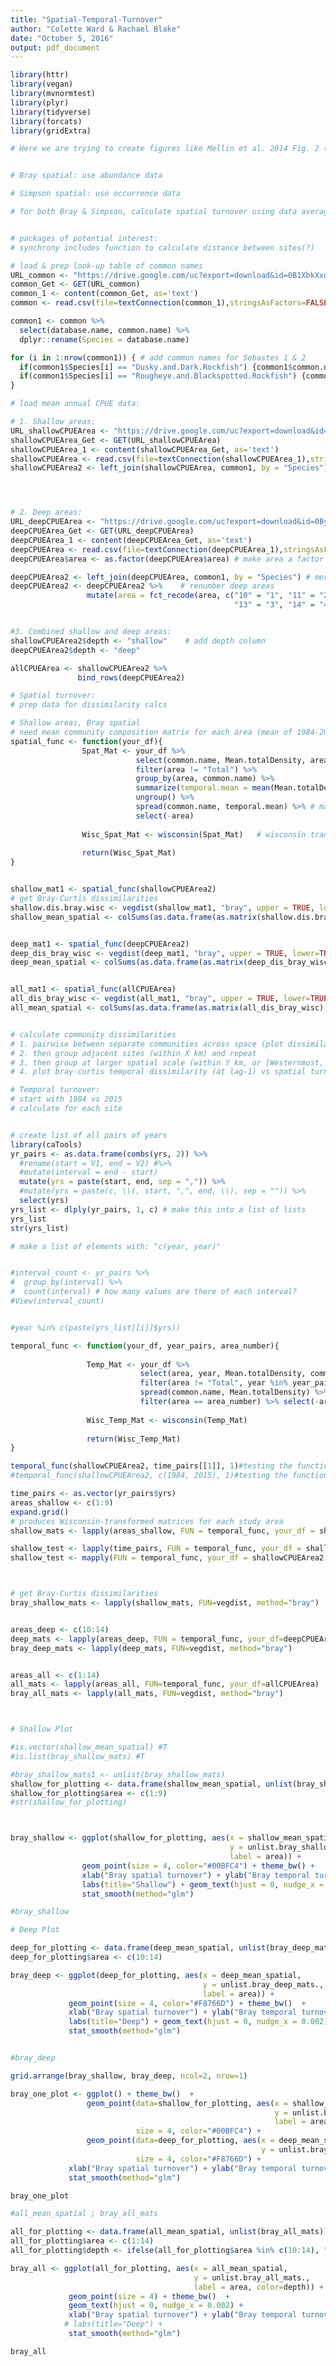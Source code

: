 ```yaml
---
title: "Spatial-Temporal-Turnover"
author: "Colette Ward & Rachael Blake"
date: "October 5, 2016"
output: pdf_document
---
```


```r
library(httr) 
library(vegan)
library(mvnormtest)
library(plyr)
library(tidyverse)
library(forcats)
library(gridExtra)
```


```r

# Here we are trying to create figures like Mellin et al. 2014 Fig. 2 (Temporal turnover vs Spatial turnover)


# Bray spatial: use abundance data

# Simpson spatial: use occurrence data

# for both Bray & Simpson, calculate spatial turnover using data averaged across all years


# packages of potential interest: 
# synchrony includes function to calculate distance between sites(?)

```



```r
# load & prep look-up table of common names
URL_common <- "https://drive.google.com/uc?export=download&id=0B1XbkXxdfD7ubzIzdURzanhfZnc" # this is "trawl_species_control_file.csv"
common_Get <- GET(URL_common)
common_1 <- content(common_Get, as='text')
common <- read.csv(file=textConnection(common_1),stringsAsFactors=FALSE,head=TRUE)

common1 <- common %>%
  select(database.name, common.name) %>%
  dplyr::rename(Species = database.name)

for (i in 1:nrow(common1)) { # add common names for Sebastes 1 & 2
  if(common1$Species[i] == "Dusky.and.Dark.Rockfish") {common1$common.name[i] <- "Sebastes 1"}
  if(common1$Species[i] == "Rougheye.and.Blackspotted.Rockfish") {common1$common.name[i] <- "Sebastes 2"}
}
```


```r

# load mean annual CPUE data:

# 1. Shallow areas:
URL_shallowCPUEArea <- "https://drive.google.com/uc?export=download&id=0By1iaulIAI-uYzBOUFRtZklmX0U" # new data for shallow areas
shallowCPUEArea_Get <- GET(URL_shallowCPUEArea)
shallowCPUEArea_1 <- content(shallowCPUEArea_Get, as='text')
shallowCPUEArea <- read.csv(file=textConnection(shallowCPUEArea_1),stringsAsFactors=FALSE,head=TRUE)
shallowCPUEArea2 <- left_join(shallowCPUEArea, common1, by = "Species") # merge common names onto SPCPUEArea




# 2. Deep areas:
URL_deepCPUEArea <- "https://drive.google.com/uc?export=download&id=0By1iaulIAI-uVF9VWnNPX3Z3S3c"
deepCPUEArea_Get <- GET(URL_deepCPUEArea)
deepCPUEArea_1 <- content(deepCPUEArea_Get, as='text')
deepCPUEArea <- read.csv(file=textConnection(deepCPUEArea_1),stringsAsFactors=FALSE,head=TRUE)
deepCPUEArea$area <- as.factor(deepCPUEArea$area) # make area a factor

deepCPUEArea2 <- left_join(deepCPUEArea, common1, by = "Species") # merge in common names
deepCPUEArea2 <- deepCPUEArea2 %>%    # renumber deep areas
                 mutate(area = fct_recode(area, c("10" = "1", "11" = "2", "12" = "5", 
                                                  "13" = "3", "14" = "4")))


#3. Combined shallow and deep areas:
shallowCPUEArea2$depth <- "shallow"    # add depth column
deepCPUEArea2$depth <- "deep" 

allCPUEArea <- shallowCPUEArea2 %>%
               bind_rows(deepCPUEArea2) 


```


```r
# Spatial turnover: 
# prep data for dissimilarity calcs

# Shallow areas, Bray spatial
# need mean community composition matrix for each area (mean of 1984-2015)
spatial_func <- function(your_df){
                Spat_Mat <- your_df %>%
                            select(common.name, Mean.totalDensity, area, year) %>%
                            filter(area != "Total") %>%
                            group_by(area, common.name) %>%
                            summarize(temporal.mean = mean(Mean.totalDensity)) %>%
                            ungroup() %>%
                            spread(common.name, temporal.mean) %>% # make each species a column
                            select(-area)
                 
                Wisc_Spat_Mat <- wisconsin(Spat_Mat)   # wisconsin transformation
                
                return(Wisc_Spat_Mat)
}


shallow_mat1 <- spatial_func(shallowCPUEArea2)  
# get Bray-Curtis dissimilarities
shallow.dis.bray.wisc <- vegdist(shallow_mat1, "bray", upper = TRUE, lower=TRUE)    
shallow_mean_spatial <- colSums(as.data.frame(as.matrix(shallow.dis.bray.wisc)))/8


deep_mat1 <- spatial_func(deepCPUEArea2)  
deep_dis_bray_wisc <- vegdist(deep_mat1, "bray", upper = TRUE, lower=TRUE)    
deep_mean_spatial <- colSums(as.data.frame(as.matrix(deep_dis_bray_wisc)))/4


all_mat1 <- spatial_func(allCPUEArea)
all_dis_bray_wisc <- vegdist(all_mat1, "bray", upper = TRUE, lower=TRUE)    
all_mean_spatial <- colSums(as.data.frame(as.matrix(all_dis_bray_wisc)))/13


# calculate community dissimilarities
# 1. pairwise between separate communities across space (plot dissimilarity vs distance)
# 2. then group adjacent sites (within X km) and repeat
# 3. then group at larger spatial scale (within Y km, or [Westernmost, Kodiak, Easternmost]) and repeat
# 4. plot bray-curtis temporal dissimilarity (at lag-1) vs spatial turnover
```

```r
# Temporal turnover:
# start with 1984 vs 2015
# calculate for each site


# create list of all pairs of years
library(caTools)
yr_pairs <- as.data.frame(combs(yrs, 2)) %>%
  #rename(start = V1, end = V2) #%>%
  #mutate(interval = end - start)
  mutate(yrs = paste(start, end, sep = ",")) %>%
  #mutate(yrs = paste(c, \\(, start, ",", end, \\), sep = "")) %>%
  select(yrs)
yrs_list <- dlply(yr_pairs, 1, c) # make this into a list of lists
yrs_list
str(yrs_list)

# make a list of elements with: "c(year, year)"


#interval_count <- yr_pairs %>%
#  group_by(interval) %>%
#  count(interval) # how many values are there of each interval?
#View(interval_count)


#year %in% c(paste(yrs_list[[i]]$yrs))

temporal_func <- function(your_df, year_pairs, area_number){
  
                 Temp_Mat <- your_df %>%
                             select(area, year, Mean.totalDensity, common.name) %>%
                             filter(area != "Total", year %in% year_pairs) %>%
                             spread(common.name, Mean.totalDensity) %>%
                             filter(area == area_number) %>% select(-area, -year)
                 
                 Wisc_Temp_Mat <- wisconsin(Temp_Mat)
                 
                 return(Wisc_Temp_Mat)
}

temporal_func(shallowCPUEArea2, time_pairs[[1]], 1)#testing the function
#temporal_func(shallowCPUEArea2, c(1984, 2015), 1)#testing the function

time_pairs <- as.vector(yr_pairs$yrs)
areas_shallow <- c(1:9)
expand.grid()
# produces Wisconsin-transformed matrices for each study area
shallow_mats <- lapply(areas_shallow, FUN = temporal_func, your_df = shallowCPUEArea2)

shallow_test <- lapply(time_pairs, FUN = temporal_func, your_df = shallowCPUEArea2, area_number=1)
shallow_test <- mapply(FUN = temporal_func, your_df = shallowCPUEArea2, area_number=areas_shallow, year_pairs = time_pairs)



# get Bray-Curtis dissimilarities
bray_shallow_mats <- lapply(shallow_mats, FUN=vegdist, method="bray")   


areas_deep <- c(10:14)
deep_mats <- lapply(areas_deep, FUN = temporal_func, your_df=deepCPUEArea2)   
bray_deep_mats <- lapply(deep_mats, FUN=vegdist, method="bray") 


areas_all <- c(1:14)
all_mats <- lapply(areas_all, FUN=temporal_func, your_df=allCPUEArea)
bray_all_mats <- lapply(all_mats, FUN=vegdist, method="bray") 




```

```r
# Shallow Plot

#is.vector(shallow_mean_spatial) #T
#is.list(bray_shallow_mats) #T

#bray_shallow_mats1 <- unlist(bray_shallow_mats)
shallow_for_plotting <- data.frame(shallow_mean_spatial, unlist(bray_shallow_mats))
shallow_for_plotting$area <- c(1:9)  
#str(shallow_for_plotting)



bray_shallow <- ggplot(shallow_for_plotting, aes(x = shallow_mean_spatial, 
                                                 y = unlist.bray_shallow_mats.,
                                                 label = area)) +
                geom_point(size = 4, color="#00BFC4") + theme_bw() +
                xlab("Bray spatial turnover") + ylab("Bray temporal turnover") +
                labs(title="Shallow") + geom_text(hjust = 0, nudge_x = 0.002) +
                stat_smooth(method="glm")

#bray_shallow

```

```r
# Deep Plot

deep_for_plotting <- data.frame(deep_mean_spatial, unlist(bray_deep_mats))
deep_for_plotting$area <- c(10:14)  

bray_deep <- ggplot(deep_for_plotting, aes(x = deep_mean_spatial, 
                                           y = unlist.bray_deep_mats.,
                                           label = area)) +
             geom_point(size = 4, color="#F8766D") + theme_bw()  +
             xlab("Bray spatial turnover") + ylab("Bray temporal turnover") + 
             labs(title="Deep") + geom_text(hjust = 0, nudge_x = 0.002) +
             stat_smooth(method="glm")


#bray_deep

```

```r
grid.arrange(bray_shallow, bray_deep, ncol=2, nrow=1)

```

```r

bray_one_plot <- ggplot() + theme_bw()  +
                 geom_point(data=shallow_for_plotting, aes(x = shallow_mean_spatial,
                                                           y = unlist.bray_shallow_mats.,
                                                           label = area), 
                            size = 4, color="#00BFC4") + 
                 geom_point(data=deep_for_plotting, aes(x = deep_mean_spatial,
                                                        y = unlist.bray_deep_mats.), 
                            size = 4, color="#F8766D") +
             xlab("Bray spatial turnover") + ylab("Bray temporal turnover") + 
             stat_smooth(method="glm")

bray_one_plot


```



```r
#all_mean_spatial ; bray_all_mats

all_for_plotting <- data.frame(all_mean_spatial, unlist(bray_all_mats))
all_for_plotting$area <- c(1:14)  
all_for_plotting$depth <- ifelse(all_for_plotting$area %in% c(10:14), "deep", "shallow")

bray_all <- ggplot(all_for_plotting, aes(x = all_mean_spatial,
                                         y = unlist.bray_all_mats.,
                                         label = area, color=depth)) +
             geom_point(size = 4) + theme_bw()  +
             geom_text(hjust = 0, nudge_x = 0.002) +
             xlab("Bray spatial turnover") + ylab("Bray temporal turnover") + 
            # labs(title="Deep") + 
             stat_smooth(method="glm")

bray_all

```

